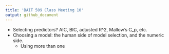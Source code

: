 ```yaml
---
title: 'BAIT 509 Class Meeting 10'
output: github_document
---
```


- Selecting predictors? AIC, BIC, adjusted R^2, Mallow's C_p, etc. 
- Choosing a model: the human side of model selection, and the numeric side. 
    - Using more than one